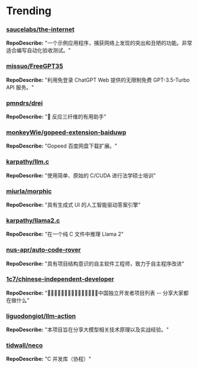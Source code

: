 
# Trending

### [saucelabs/the-internet](https://github.com/saucelabs/the-internet)
**RepoDescribe:** "一个示例应用程序，捕获网络上发现的突出和丑陋的功能。非常适合编写自动化验收测试。"
  

### [missuo/FreeGPT35](https://github.com/missuo/FreeGPT35)
**RepoDescribe:** "利用免登录 ChatGPT Web 提供的无限制免费 GPT-3.5-Turbo API 服务。"
  

### [pmndrs/drei](https://github.com/pmndrs/drei)
**RepoDescribe:** "🥉 反应三纤维的有用助手"
  

### [monkeyWie/gopeed-extension-baiduwp](https://github.com/monkeyWie/gopeed-extension-baiduwp)
**RepoDescribe:** "Gopeed 百度网盘下载扩展。"
  

### [karpathy/llm.c](https://github.com/karpathy/llm.c)
**RepoDescribe:** "使用简单、原始的 C/CUDA 进行法学硕士培训"
  

### [miurla/morphic](https://github.com/miurla/morphic)
**RepoDescribe:** "具有生成式 UI 的人工智能驱动答案引擎"
  

### [karpathy/llama2.c](https://github.com/karpathy/llama2.c)
**RepoDescribe:** "在一个纯 C 文件中推理 Llama 2"
  

### [nus-apr/auto-code-rover](https://github.com/nus-apr/auto-code-rover)
**RepoDescribe:** "具有项目结构意识的自主软件工程师，致力于自主程序改进"
  

### [1c7/chinese-independent-developer](https://github.com/1c7/chinese-independent-developer)
**RepoDescribe:** "👩🏿‍💻👨🏾‍💻👩🏼‍💻👨🏽‍💻👩🏻‍💻中国独立开发者项目列表 -- 分享大家都在做什么"
  

### [liguodongiot/llm-action](https://github.com/liguodongiot/llm-action)
**RepoDescribe:** "本项目旨在分享大模型相关技术原理以及实战经验。"
  

### [tidwall/neco](https://github.com/tidwall/neco)
**RepoDescribe:** "C 并发库（协程）"
  